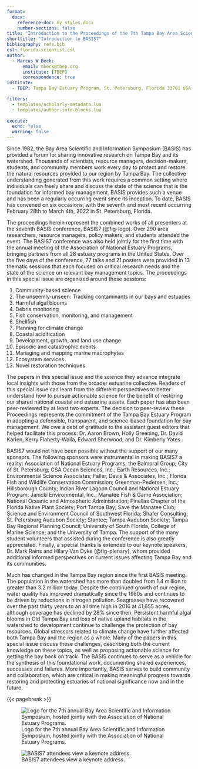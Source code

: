 ```yaml
---
format: 
  docx:
    reference-doc: my_styles.docx
    number-sections: false
title: "Introduction to the Proceedings of the 7th Tampa Bay Area Scientific and Information Symposium"
shorttitle: "Introduction to BASIS7"
bibliography: refs.bib
csl: florida-scientist.csl
author: 
  - Marcus W Beck:
      email: mbeck@tbep.org
      institute: [TBEP]
      correspondence: true
institute:
  - TBEP: Tampa Bay Estuary Program, St. Petersburg, Florida 33701 USA

filters: 
  - templates/scholarly-metadata.lua
  - templates/author-info-blocks.lua
  
execute: 
  echo: false
  warning: false
---
```


Since 1982, the Bay Area Scientific and Information Symposium (BASIS) has provided a forum for sharing innovative research on Tampa Bay and its watershed. Thousands of scientists, resource managers, decision-makers, students, and community members work every day to protect and restore the natural resources provided to our region by Tampa Bay. The collective understanding generated from this work requires a common setting where individuals can freely share and discuss the state of the science that is the foundation for informed bay management. BASIS provides such a venue and has been a regularly occurring event since its inception. To date, BASIS has convened on six occasions, with the seventh and most recent occurring February 28th to March 4th, 2022 in St. Petersburg, Florida.

The proceedings herein represent the combined works of all presenters at the seventh BASIS conference, BASIS7 (@fig-logo). Over 290 area researchers, resource managers, policy makers, and students attended the event. The BASIS7 conference was also held jointly for the first time with the annual meeting of the Association of National Estuary Programs, bringing partners from all 28 estuary programs in the United States. Over the five days of the conference, 77 talks and 21 posters were provided in 13 thematic sessions that each focused on critical research needs and the state of the science on relevant bay management topics. The proceedings in this special issue are organized around these sessions:

1. Community-based science
1. The unseemly-unseen: Tracking contaminants in our bays and estuaries
1. Harmful algal blooms
1. Debris monitoring
1. Fish conservation, monitoring, and management
1. Shellfish
1. Planning for climate change
1. Coastal acidification
1. Development, growth, and land use change
1. Episodic and catastrophic events
1. Managing and mapping marine macrophytes
1. Ecosystem services
1. Novel restoration techniques

The papers in this special issue and the science they advance integrate local insights with those from the broader estuarine collective. Readers of this special issue can learn from the different perspectives to better understand how to pursue actionable science for the benefit of restoring our shared national coastal and estuarine assets. Each paper has also been peer-reviewed by at least two experts. The decision to peer-review these Proceedings represents the commitment of the Tampa Bay Estuary Program in adopting a defensible, transparent, and science-based foundation for bay management. We owe a debt of gratitude to the assistant guest editors that helped facilitate this process: Dr. Aaron Brown, Holly Greening, Dr. David Karlen, Kerry Flaherty-Walia, Edward Sherwood, and Dr. Kimberly Yates.

BASIS7 would not have been possible without the support of our many sponsors. The following sponsors were instrumental in making BASIS7 a reality: Association of National Estuary Programs; the Balmoral Group; City of St. Petersburg; CSA Ocean Sciences, Inc.; Earth Resources, Inc.; Environmental Science Associates; Faller, Davis & Associates, Inc.; Florida Fish and Wildlife Conservation Commission; Greenman-Pedersen, Inc.; Hillsborough County; Indian River Lagoon Council and National Estuary Program; Janicki Environmental, Inc.; Manatee Fish & Game Association; National Oceanic and Atmospheric Administration; Pinellas Chapter of the Florida Native Plant Society; Port Tampa Bay; Save the Manatee Club; Science and Environment Council of Southwest Florida; Shafer Consulting; St. Petersburg Audubon Society; Stantec; Tampa Audubon Society; Tampa Bay Regional Planning Council; University of South Florida, College of Marine Science; and the University of Tampa. The support of the many student volunteers that assisted during the conference is also greatly appreciated. Finally, a special thanks is extended to our keynote speakers, Dr. Mark Rains and Hilary Van Dyke (@fig-plenary), whom provided additional informed perspectives on current issues affecting Tampa Bay and its communities.

Much has changed in the Tampa Bay region since the first BASIS meeting. The population in the watershed has more than doubled from 1.4 million to greater than 3.2 million today. Despite the continued growth of our region, water quality has improved dramatically since the 1980s and continues to be driven by reductions in nitrogen pollution. Seagrasses have recovered over the past thirty years to an all time high in 2016 at 41,655 acres, although coverage has declined by 28% since then. Persistent harmful algal blooms in Old Tampa Bay and loss of native upland habitats in the watershed to development continue to challenge the protection of bay resources. Global stressors related to climate change have further affected both Tampa Bay and the region as a whole. Many of the papers in this special issue discuss these challenges, describing both the current knowledge on these topics, as well as proposing actionable science for getting the bay back on track. The BASIS continues to serve as a vehicle for the synthesis of this foundational work, documenting shared experiences, successes and failures. More importantly, BASIS serves to build community and collaboration, which are critical in making meaningful progress towards restoring and protecting estuaries of national significance now and in the future.

{{< pagebreak >}}

![Logo for the 7th annual Bay Area Scientific and Information Symposium, hosted jointly with the Association of National Estuary Programs.](figs/logo.jpg){#fig-logo fig-align="center"}

![BASIS7 attendees view a keynote address.](figs/rainsplenary.jpg){#fig-plenary fig-align="center"}
